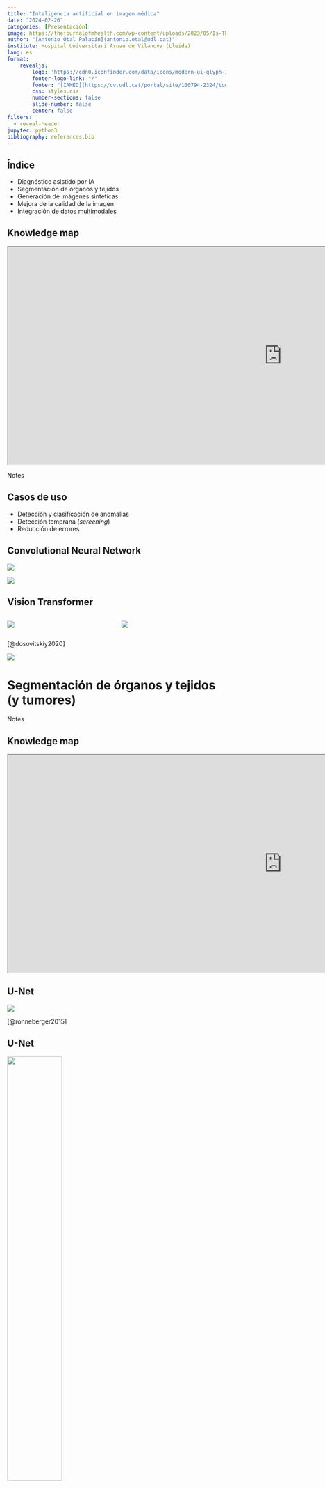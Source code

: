 ---
title: "Inteligencia artificial en imagen médica"
date: "2024-02-26"
categories: [Presentación]
image: https://thejournalofmhealth.com/wp-content/uploads/2023/05/Is-There-Space-for-Generative-AI-in-Radiology_AdobeStock-777x437.jpeg
author: "[Antonio Otal Palacín](antonio.otal@udl.cat)"
institute: Hospital Universitari Arnau de Vilanova (Lleida)
lang: es
format: 
    revealjs:
        logo: 'https://cdn0.iconfinder.com/data/icons/modern-ui-glyph-1/64/modern-ui-glyph-1-03-512.png'
        footer-logo-link: "/"
        footer: "[IAMED](https://cv.udl.cat/portal/site/100794-2324/tool/3d5c2c81-a50b-43ce-a0bf-ecbfd152350b)"
        css: styles.css
        number-sections: false
        slide-number: false
        center: false
filters:
  - reveal-header        
jupyter: python3   
bibliography: references.bib
---

## Índice

-   Diagnóstico asistido por IA
-   Segmentación de órganos y tejidos
-   Generación de imágenes sintéticas
-   Mejora de la calidad de la imagen
-   Integración de datos multimodales


## Knowledge map

```{=html}

<iframe width="1260" height="500" src="https://openknowledgemaps.org/map/86eb00552ff30fc1fb9cf72adb701465?embed=true" allow="clipboard-write; self https://openknowledgemaps.org/;"></iframe>
```
::: notes
Notes
:::

## Casos de uso

-   Detección y clasificación de anomalías
-   Detección temprana (*screening*)
-   Reducción de errores

## Convolutional Neural Network

![](https://www.mdpi.com/electronics/electronics-11-01775/article_deploy/html/images/electronics-11-01775-g001.png)

[![](https://colab.research.google.com/assets/colab-badge.svg)](https://colab.research.google.com/github/aotal/ImagenMedica/blob/master/posts/code/2_ConvolutionalNN_PNEUMONIA_X_ray.ipynb)

## Vision Transformer

::: columns
::: {.column width="50%"}
![](https://depor.com/resizer/1uGfJGUym3B61kq_2-sCCUwa_Yw=/1200x900/smart/filters:format(jpeg):quality(75)/cloudfront-us-east-1.images.arcpublishing.com/elcomercio/YWYIETRDWBG75INDZ4OKLSCLAA.jpg)
:::

::: {.column width="50%"}
![](https://viso.ai/wp-content/uploads/2021/09/vision-transformer-vit.png)
:::
:::

[@dosovitskiy2020]

[![](https://colab.research.google.com/assets/colab-badge.svg)](https://colab.research.google.com/github/aotal/ImagenMedica/blob/master/posts/code/Neumonia.ipynb)

# Segmentación de órganos y tejidos (y tumores)

::: notes
Notes
:::

## Knowledge map

```{=html}

<iframe width="1260" height="500" src="https://openknowledgemaps.org/map/e9fd2dd8af959392c2dd4171c326d8ad?embed=true" 
                                allow="clipboard-write; self https://openknowledgemaps.org/;"></iframe>
```
## U-Net

![](https://lmb.informatik.uni-freiburg.de/people/ronneber/u-net/u-net-architecture.png)

[@ronneberger2015]

## U-Net 

![](https://miro.medium.com/v2/resize:fit:4800/format:webp/1*sfIjNCO047KS-rLwfxf29g.png){width="50%"}

[![](https://colab.research.google.com/assets/colab-badge.svg)](https://colab.research.google.com/github/aotal/ImagenMedica/blob/master/posts/code/unet_segmentation.ipynb)

## Proyecto MONAI

![](https://monai.io/assets/img/MONAI-logo_color_full.png)

[![](https://colab.research.google.com/assets/colab-badge.svg)](https://colab.research.google.com/github/aotal/ImagenMedica/blob/master/posts/code/PruebaMonai.ipynb)

# Generación de imágenes sintéticas

::: notes
Notes
:::


## Knowledge map

```{=html}

<iframe width="1260" height="756" src="https://openknowledgemaps.org/map/687c721294394576af73aac966231d79?embed=true" 
                                allow="clipboard-write; self https://openknowledgemaps.org/;"></iframe>
```

## Ejemplo: Creación de CTs sintéticos 

![](https://cig-utrecht.org/img/DL/SitesCT.png)


# Mejora de la calidad de la imagen

::: notes
Notes
:::

## Knowledge map

```{=html}

<iframe width="1260" height="500" src="https://openknowledgemaps.org/map/d2abda66e78928274e165b60e6fba91a?embed=true" 
                                allow="clipboard-write; self https://openknowledgemaps.org/;"></iframe>
```
# Integración de datos multimodales

::: notes
Notes
:::

## Knowledge map

```{=html}

<iframe width="1260" height="756" src="https://openknowledgemaps.org/map/583ebd3fea23351b1cb1cf374612ce52?embed=true" 
                                allow="clipboard-write; self https://openknowledgemaps.org/;"></iframe>
```